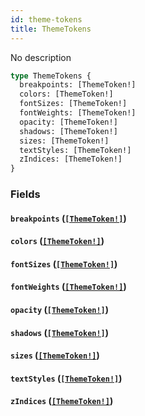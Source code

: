 ```yaml
---
id: theme-tokens
title: ThemeTokens
---
```


No description

```graphql
type ThemeTokens {
  breakpoints: [ThemeToken!]
  colors: [ThemeToken!]
  fontSizes: [ThemeToken!]
  fontWeights: [ThemeToken!]
  opacity: [ThemeToken!]
  shadows: [ThemeToken!]
  sizes: [ThemeToken!]
  textStyles: [ThemeToken!]
  zIndices: [ThemeToken!]
}
```

### Fields

#### `breakpoints` ([`[ThemeToken!]`](/docs/graphql/objects/theme-token))

#### `colors` ([`[ThemeToken!]`](/docs/graphql/objects/theme-token))

#### `fontSizes` ([`[ThemeToken!]`](/docs/graphql/objects/theme-token))

#### `fontWeights` ([`[ThemeToken!]`](/docs/graphql/objects/theme-token))

#### `opacity` ([`[ThemeToken!]`](/docs/graphql/objects/theme-token))

#### `shadows` ([`[ThemeToken!]`](/docs/graphql/objects/theme-token))

#### `sizes` ([`[ThemeToken!]`](/docs/graphql/objects/theme-token))

#### `textStyles` ([`[ThemeToken!]`](/docs/graphql/objects/theme-token))

#### `zIndices` ([`[ThemeToken!]`](/docs/graphql/objects/theme-token))
